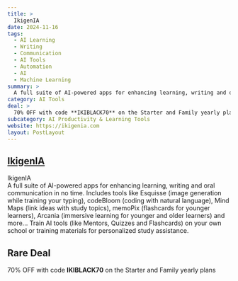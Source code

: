 ```yaml
---
title: >
  IkigenIA
date: 2024-11-16
tags:
  - AI Learning
  - Writing
  - Communication
  - AI Tools
  - Automation
  - AI
  - Machine Learning
summary: >
  A full suite of AI-powered apps for enhancing learning, writing and oral communication in no time. Includes tools like Esquisse (image generation while training your typing), codeBloom (coding with natural language), Mind Maps (link ideas with study topics), memoPix (flashcards for younger learners), Arcania (immersive learning for younger and older learners) and more... Train AI tools (like Mentors, Quizzes and Flashcards) on your own school or training materials for personalized study assistance.
category: AI Tools
deal: >
  70% OFF with code **IKIBLACK70** on the Starter and Family yearly plans
subcategory: AI Productivity & Learning Tools
website: https://ikigenia.com
layout: PostLayout
---
```


## [IkigenIA](https://ikigenia.com)

IkigenIA <br/>
A full suite of AI-powered apps for enhancing learning, writing and oral communication in no time. Includes tools like Esquisse (image generation while training your typing), codeBloom (coding with natural language), Mind Maps (link ideas with study topics), memoPix (flashcards for younger learners), Arcania (immersive learning for younger and older learners) and more... Train AI tools (like Mentors, Quizzes and Flashcards) on your own school or training materials for personalized study assistance.

## Rare Deal

70% OFF with code **IKIBLACK70** on the Starter and Family yearly plans
